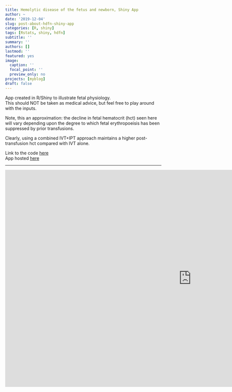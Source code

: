 ```yaml
---
title: Hemolytic disease of the fetus and newborn, Shiny App
author: ~
date: '2019-12-04'
slug: post-about-hdfn-shiny-app
categories: [R, shiny]
tags: [Rstats, shiny, hdfn]
subtitle: ''
summary: ''
authors: []
lastmod: ''
featured: yes
image:
  caption: ''
  focal_point: ''
  preview_only: no
projects: [myblog]
draft: false
---
```

App created in R/Shiny to illustrate fetal physiology.  
This should NOT be taken as medical advice, but feel free to play around with the inputs.

Note, this an approximation: the decline in fetal hematocrit (hct) seen here will vary depending upon the degree to which fetal erythropoeisis has been suppressed by prior transfusions.  

Clearly, using a combined IVT+IPT approach maintains a higher post-transfusion hct compared with IVT alone.  

Link to the code [here](https://github.com/berghe01/HDFN-Shiny-App)  
App hosted [here](https://eric-bergh.shinyapps.io/HDFN-Shiny-App/)

------  

<iframe width = "1200" height = "700" scrolling = "yes" frameborder = "no" 
src = "https://eric-bergh.shinyapps.io/HDFN-Shiny-App/"></iframe>




